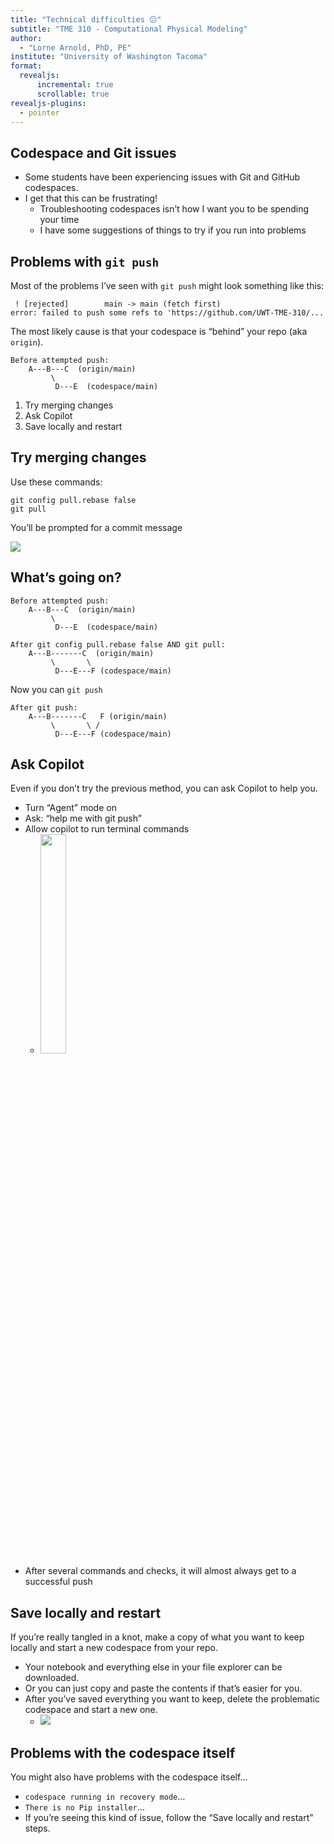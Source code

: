 ```yaml
---
title: "Technical difficulties 😕"
subtitle: "TME 310 - Computational Physical Modeling"
author: 
  - "Lorne Arnold, PhD, PE"
institute: "University of Washington Tacoma"
format:
  revealjs:
      incremental: true
      scrollable: true  
revealjs-plugins:
  - pointer
---
```



## Codespace and Git issues

* Some students have been experiencing issues with Git and GitHub codespaces.
* I get that this can be frustrating! 
  * Troubleshooting codespaces isn't how I want you to be spending your time
  * I have some suggestions of things to try if you run into problems
  
  
## Problems with `git push`

Most of the problems I've seen with `git push` might look something like this:

```
 ! [rejected]        main -> main (fetch first)
error: failed to push some refs to 'https://github.com/UWT-TME-310/...
```

The most likely cause is that your codespace is "behind" your repo (aka `origin`).

```
Before attempted push:
    A---B---C  (origin/main)
         \
          D---E  (codespace/main)

```


1. Try merging changes
2. Ask Copilot
3. Save locally and restart

## Try merging changes

Use these commands:

```
git config pull.rebase false
git pull
```

You'll be prompted for a commit message

![](merge_msg.png)





## What's going on?
```
Before attempted push:
    A---B---C  (origin/main)
         \
          D---E  (codespace/main)

After git config pull.rebase false AND git pull:
    A---B-------C  (origin/main)
         \       \
          D---E---F (codespace/main)
```

Now you can `git push`

```
After git push:
    A---B-------C   F (origin/main)
         \       \ /
          D---E---F (codespace/main)
```


## Ask Copilot

Even if you don't try the previous method, you can ask Copilot to help you.

* Turn "Agent" mode on
* Ask: "help me with git push"
* Allow copilot to run terminal commands
  * ![](allow_copilot_commands.png){width=30%}
* After several commands and checks, it will almost always get to a successful push

## Save locally and restart

If you're really tangled in a knot, make a copy of what you want to keep locally and start a new codespace from your repo.

* Your notebook and everything else in your file explorer can be downloaded.
* Or you can just copy and paste the contents if that's easier for you.
* After you've saved everything you want to keep, delete the problematic codespace and start a new one.
  * ![](delete_codespace.png)
  
## Problems with the codespace itself

You might also have problems with the codespace itself...

* `codespace running in recovery mode`...
* `There is no Pip installer`...
* If you're seeing this kind of issue, follow the "Save locally and restart" steps.

